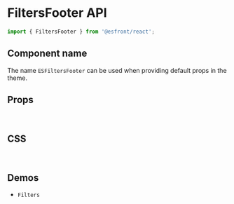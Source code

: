 
<Meta title="Components API/FiltersFooter" />

# FiltersFooter API

```js
import { FiltersFooter } from '@esfront/react';
```

## Component name

The name `ESFiltersFooter` can be used when providing default props in the theme.

## Props

<TableInterface name="FiltersFooterProps" variant="props" />

<br />

## CSS

<TableInterface name="FiltersFooterClasses" variant="css" />

<br />

## Demos

<ul>
  <li>
    <LinkTo kind="components-Filters" story="demo">
      <code>Filters</code>
    </LinkTo>
  </li>
</ul>
